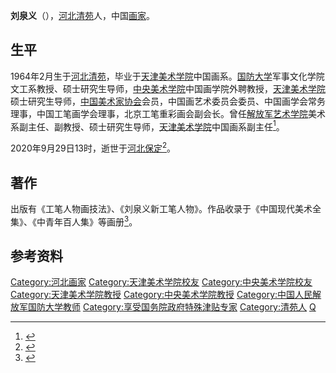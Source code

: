 {{Infobox person
| 前缀尊称   = 
| 姓名       = 刘泉义
| 后缀尊称   = 
| 图像       = 
| 图像大小   = 
| 图像替代   = 
| 图像说明   = 
| 原文名     = 
| 语系       = 
| 读音       = 
| 罗马拼音   = 
| 英文名     = 
| 字         = 
| 号         = 
| 本名       = 
| 性别       = 男
| 出生名     = 
| 出生日期   = 1964年2月
| 出生地点   = {{CHN}}[[河北省|河北省]][[保定市|保定市]][[清苑县|清苑县]]
| 受洗       = 
| 失踪日期   = <!-- {{disappeared date and age|YYYY|MM|DD|YYYY|MM|DD}}（失踪在前，出生在后） -->
| 失踪地点   = 
| 失踪情况   = 
| 逝世日期   = {{death date and age|2020|9|29|1964|2|}}
| 逝世地点   = {{CHN}}[[河北省|河北省]][[保定市|保定市]]
| 死因       = 
| 遗体发现地 = 
| 墓地       = 
| 墓地坐标   = <!-- {{coord|LAT|LONG|type:landmark|display=inline}} -->
| 纪念建筑   = 
| 居住地     = 
| 国籍       = {{PRC}}
| 永久居留权 = 
| 别名       = 
| 籍贯       = [[河北|河北]][[清苑|清苑]]
| 民族       = [[汉族|汉族]]
| 语言       = [[汉语|汉语]]
| 公民权     = 
| 教育程度   = [[博士|博士]]
| 母校       = [[河北工艺美术职业学院|河北工艺美术学校]]<br/>[[天津美术学院|天津美术学院]]<br/>[[中央美术学院|中央美术学院]]
| 职业       = [[画家|画家]]、[[教师|教师]]
| 活跃时期   = 
| 年代       = 
| 雇主       = [[中国人民解放军国防大学|国防大学]]、[[天津美术学院|天津美术学院]]、[[中央美术学院|中央美术学院]]
| 组织       = 
| 机构       = 
| 知名原因   = 运用工笔画盛装苗女第一人
| 研究领域   = 工笔写意画
| 知名作品   = 《苗女》
| 风格       = 
| 家乡       = 
| 薪金       = 
| 净资产     = 
| 身高       = 
| 体重       = 
| 发色       = 
| 瞳色       = 
| 三围       = 
| 电视节目   = 
| 头衔       = 享受国务院政府特殊津贴
| 头衔时期   = 
| 前任       = 
| 继任       = 
| 政党       = 
| 政治运动   = 
| 竞争者     = 
| 董事会     = 
| 宗教信仰   = 
| 宗派       = 
| 刑事起诉   = 
| 刑事处罚   = 
| 刑事状况   = 
| 配偶       = <!-- {{Marriage|姓名|结婚年|离婚年}} -->
| 伴侣       = 
| 儿女       = 
| 父母       = 
| 亲属       = 
| 家族成员   = 
| 呼号       = 
| 获奖       = 
| 网站       = <!-- {{URL|example.com}} -->
| 经历       = 
| module     = 
| module2    = 
| module3    = 
| module4    = 
| module5    = 
| module6    = 
| 受影响于   = 
| 影响于     = 
| 签名       = 
| 签名大小   = 
| 签名替代   = 
| 脚注       = 
}}
'''刘泉义'''（{{bd|1964年||2020年|9月29日|catIdx=Liu}}），[[河北|河北]][[清苑|清苑]]人，中国[[画家|画家]]。

==生平==
1964年2月生于[[河北|河北]][[清苑|清苑]]，毕业于[[天津美术学院|天津美术学院]]中国画系。[[中国人民解放军国防大学|国防大学]]军事文化学院文工系教授、硕士研究生导师，[[中央美术学院|中央美术学院]]中国画学院外聘教授，[[天津美术学院|天津美术学院]]硕士研究生导师，[[中国美术家协会|中国美术家协会]]会员，中国画艺术委员会委员、中国画学会常务理事，中国工笔画学会理事，北京工笔重彩画会副会长。曾任[[解放军艺术学院|解放军艺术学院]]美术系副主任、副教授、硕士研究生导师，[[天津美术学院|天津美术学院]]中国画系副主任<ref>{{cite web |author1=津门网 |title=【艺术世界】著名画家刘泉义作品欣赏 |url=https://www.sohu.com/a/381566694_784145 |website=搜狐网}}</ref>。

2020年9月29日13时，逝世于[[河北|河北]][[保定|保定]]<ref>{{cite web |title=著名艺术家刘泉义先生逝世 享年57岁 |url=http://culture.022china.com/2020/10-03/316349_0.html |website=滨海文化 |accessdate=2020-10-04 |archive-date=2020-10-27 |archive-url=https://web.archive.org/web/20201027053253/http://culture.022china.com/2020/10-03/316349_0.html |dead-url=no }}</ref>。

==著作==
出版有《工笔人物画技法》、《刘泉义新工笔人物》。作品收录于《中国现代美术全集》、《中青年百人集》等画册<ref>{{cite web |title=刘泉义 |url=https://gallery.artron.net/3448/g_artist_show_37234.html |website=雅昌艺术网 |accessdate=2020-10-01 |archive-date=2020-09-21 |archive-url=https://web.archive.org/web/20200921001727/https://gallery.artron.net/3448/g_artist_show_37234.html |dead-url=no }}</ref>。

==参考资料==
{{reflist}}

{{Authority control}}
{{DEFAULTSORT:L}}
[[Category:河北画家|Category:河北画家]]
[[Category:天津美术学院校友|Category:天津美术学院校友]]
[[Category:中央美术学院校友|Category:中央美术学院校友]]
[[Category:天津美术学院教授|Category:天津美术学院教授]]
[[Category:中央美术学院教授|Category:中央美术学院教授]]
[[Category:中国人民解放军国防大学教师|Category:中国人民解放军国防大学教师]]
[[Category:享受国务院政府特殊津贴专家|Category:享受国务院政府特殊津贴专家]]
[[Category:清苑人|Category:清苑人]]
[[Category:刘姓|Q]]